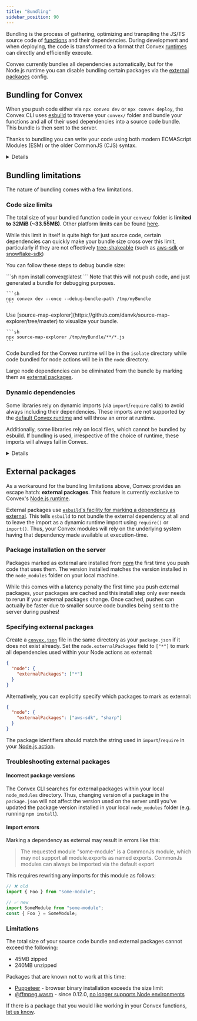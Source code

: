 ```yaml
---
title: "Bundling"
sidebar_position: 90
---
```


Bundling is the process of gathering, optimizing and transpiling the JS/TS
source code of [functions](/docs/functions.mdx) and their dependencies. During
development and when deploying, the code is transformed to a format that Convex
[runtimes](/docs/functions/runtimes.mdx) can directly and efficiently execute.

Convex currently bundles all dependencies automatically, but for the Node.js
runtime you can disable bundling certain packages via the
[external packages](#external-packages) config.

## Bundling for Convex

When you push code either via `npx convex dev` or `npx convex deploy`, the
Convex CLI uses [esbuild](https://esbuild.github.io/) to traverse your `convex/`
folder and bundle your functions and all of their used dependencies into a
source code bundle. This bundle is then sent to the server.

Thanks to bundling you can write your code using both modern ECMAScript Modules
(ESM) or the older CommonJS (CJS) syntax.

<Details summary="ESM vs. CJS">
    ESM
    - Is the standard for browser Javascript
    - Uses static imports via the `import` and `export` **keywords** (not functions)
    at the global scope
    - Also supports dynamic imports via the asynchronous `import` function

    CJS
    - Was previously the standard module system for Node.js
    - Relies on dynamic imports via the `require` and asynchronous `import`
    functions for fetching external modules
    - Uses the `module.exports` object for exports

</Details>

## Bundling limitations

The nature of bundling comes with a few limitations.

### Code size limits

The total size of your bundled function code in your `convex/` folder is
**limited to 32MiB (~33.55MB)**. Other platform limits can be found
[here](/production/state/limits.mdx).

While this limit in itself is quite high for just source code, certain
dependencies can quickly make your bundle size cross over this limit,
particularly if they are not effectively
[tree-shakeable](https://webpack.js.org/guides/tree-shaking/) (such as
[aws-sdk](https://www.npmjs.com/package/aws-sdk) or
[snowflake-sdk](https://www.npmjs.com/package/snowflake-sdk))

You can follow these steps to debug bundle size:

<StepByStep>
  <Step title="Make sure you're using the most recent version of convex">
    ```sh
    npm install convex@latest
    ```
  </Step>
  <Step title="Generate the bundle">
   Note that this will not push code, and just generated a bundle for debugging purposes.

    ```sh
    npx convex dev --once --debug-bundle-path /tmp/myBundle
    ```

  </Step>
  <Step title="Visualize the bundle">
  Use
   [source-map-explorer](https://github.com/danvk/source-map-explorer/tree/master)
   to visualize your bundle.

    ```sh
    npx source-map-explorer /tmp/myBundle/**/*.js
    ```

  </Step>
</StepByStep>

Code bundled for the Convex runtime will be in the `isolate` directory while
code bundled for node actions will be in the `node` directory.

Large node dependencies can be eliminated from the bundle by marking them as
[external packages](/docs/functions/bundling.mdx#external-packages).

### Dynamic dependencies

Some libraries rely on dynamic imports (via `import`/`require` calls) to avoid
always including their dependencies. These imports are not supported by the
[default Convex runtime](/docs/functions/runtimes.mdx#default-convex-runtime)
and will throw an error at runtime.

Additionally, some libraries rely on local files, which cannot be bundled by
esbuild. If bundling is used, irrespective of the choice of runtime, these
imports will always fail in Convex.

<Details summary="Examples of libraries with dynamic dependencies">

Consider the following examples of packages relying on dynamic dependencies:

- [langchain](https://www.npmjs.com/package/langchain) relying on the presence
  of peer dependencies that it can dynamically import. These dependencies are
  not statically `import`ed so will not be bundled by `esbuild`.
- [sharp](https://www.npmjs.com/package/sharp) relying on the presence of
  `libvips` binaries for image-processing operations
- [pdf-parse](https://www.npmjs.com/package/pdf-parse) relies on being
  dynamically imported with `require()` in order to detect if it is being run in
  test mode. Bundling can eliminate these `require()` calls, making `pdf-parse`
  assume it is running in test mode.
- [tiktoken](https://www.npmjs.com/package/tiktoken) relying on local WASM files

</Details>

## External packages

As a workaround for the bundling limitations above, Convex provides an escape
hatch: **external packages**. This feature is currently exclusive to Convex's
[Node.js runtime](/docs/functions/runtimes.mdx#nodejs-runtime).

External packages use
[`esbuild`'s facility for marking a dependency as external](https://esbuild.github.io/api/#external).
This tells `esbuild` to not bundle the external dependency at all and to leave
the import as a dynamic runtime import using `require()` or `import()`. Thus,
your Convex modules will rely on the underlying system having that dependency
made available at execution-time.

<BetaAdmonition feature="External Packages" verb="are" />

### Package installation on the server

Packages marked as external are installed from [npm](https://www.npmjs.com/) the
first time you push code that uses them. The version installed matches the
version installed in the `node_modules` folder on your local machine.

While this comes with a latency penalty the first time you push external
packages, your packages are cached and this install step only ever needs to
rerun if your external packages change. Once cached, pushes can actually be
faster due to smaller source code bundles being sent to the server during
pushes!

### Specifying external packages

Create a [`convex.json`](/docs/production/project-configuration.mdx#convex.json)
file in the same directory as your `package.json` if it does not exist already.
Set the `node.externalPackages` field to `["*"]` to mark all dependencies used
within your Node actions as external:

```json
{
  "node": {
    "externalPackages": ["*"]
  }
}
```

Alternatively, you can explicitly specify which packages to mark as external:

```json
{
  "node": {
    "externalPackages": ["aws-sdk", "sharp"]
  }
}
```

The package identifiers should match the string used in `import`/`require` in
your
[Node.js action](/docs/functions/actions.mdx#calling-third-party-apis-and-using-npm-packages).

### Troubleshooting external packages

#### Incorrect package versions

The Convex CLI searches for external packages within your local `node_modules`
directory. Thus, changing version of a package in the `package.json` will not
affect the version used on the server until you've updated the package version
installed in your local `node_modules` folder (e.g. running `npm install`).

#### Import errors

Marking a dependency as external may result in errors like this:

> The requested module "some-module" is a CommonJs module, which may not support
> all module.exports as named exports. CommonJs modules can always be imported
> via the default export

This requires rewriting any imports for this module as follows:

```ts
// ❌ old
import { Foo } from "some-module";

// ✅ new
import SomeModule from "some-module";
const { Foo } = SomeModule;
```

### Limitations

The total size of your source code bundle and external packages cannot exceed
the following:

- 45MB zipped
- 240MB unzipped

Packages that are known not to work at this time:

- [Puppeteer](https://www.npmjs.com/package/puppeteer) - browser binary
  installation exceeds the size limit
- [@ffmpeg.wasm](https://www.npmjs.com/package/@ffmpeg/ffmpeg) - since 0.12.0,
  [no longer supports Node environments](https://ffmpegwasm.netlify.app/docs/faq#why-ffmpegwasm-doesnt-support-nodejs)

If there is a package that you would like working in your Convex functions,
[let us know](https://convex.dev/community).
